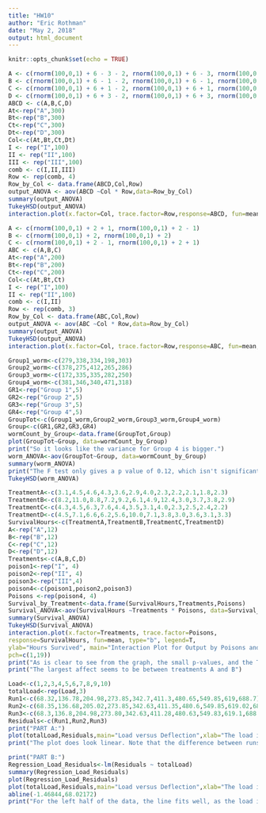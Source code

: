 ```yaml
---
title: "HW10"
author: "Eric Rothman"
date: "May 2, 2018"
output: html_document
---
```


```r
knitr::opts_chunk$set(echo = TRUE)
```


```r

A <- c(rnorm(100,0,1) + 6 - 3 - 2, rnorm(100,0,1) + 6 - 3, rnorm(100,0,1) + 6 - 3 + 2)
B <- c(rnorm(100,0,1) + 6 - 1 - 2, rnorm(100,0,1) + 6 - 1, rnorm(100,0,1) + 6 - 1 + 2)
C <- c(rnorm(100,0,1) + 6 + 1 - 2, rnorm(100,0,1) + 6 + 1, rnorm(100,0,1) + 6 + 1 + 2)
D <- c(rnorm(100,0,1) + 6 + 3 - 2, rnorm(100,0,1) + 6 + 3, rnorm(100,0,1) + 6 + 3 + 2)
ABCD <- c(A,B,C,D)
At<-rep("A",300)
Bt<-rep("B",300)
Ct<-rep("C",300)
Dt<-rep("D",300)
Col<-c(At,Bt,Ct,Dt)
I <- rep("I",100)
II <- rep("II",100)
III <- rep("III",100)
comb <- c(I,II,III)
Row <- rep(comb, 4)
Row_by_Col <- data.frame(ABCD,Col,Row)
output_ANOVA <- aov(ABCD ~Col * Row,data=Row_by_Col)
summary(output_ANOVA)
TukeyHSD(output_ANOVA)
interaction.plot(x.factor=Col, trace.factor=Row,response=ABCD, fun=mean, type="b", legend=T,ylab="Mean Entry", main="Interaction Plot for Output of cols vs row",pch=c(1,19))
```

```r

A <- c(rnorm(100,0,1) + 2 + 1, rnorm(100,0,1) + 2 - 1)
B <- c(rnorm(100,0,1) + 2, rnorm(100,0,1) + 2)
C <- c(rnorm(100,0,1) + 2 - 1, rnorm(100,0,1) + 2 + 1)
ABC <- c(A,B,C)
At<-rep("A",200)
Bt<-rep("B",200)
Ct<-rep("C",200)
Col<-c(At,Bt,Ct)
I <- rep("I",100)
II <- rep("II",100)
comb <- c(I,II)
Row <- rep(comb, 3)
Row_by_Col <- data.frame(ABC,Col,Row)
output_ANOVA <- aov(ABC ~Col * Row,data=Row_by_Col)
summary(output_ANOVA)
TukeyHSD(output_ANOVA)
interaction.plot(x.factor=Col, trace.factor=Row,response=ABC, fun=mean, type="b", legend=T,ylab="Mean Entry", main="Interaction Plot for Output of cols vs row",pch=c(1,19))
```

```r
Group1_worm<-c(279,338,334,198,303)
Group2_worm<-c(378,275,412,265,286)
Group3_worm<-c(172,335,335,282,250)
Group4_worm<-c(381,346,340,471,318)
GR1<-rep("Group 1",5)
GR2<-rep("Group 2",5)
GR3<-rep("Group 3",5)
GR4<-rep("Group 4",5)
GroupTot<-c(Group1_worm,Group2_worm,Group3_worm,Group4_worm)
Group<-c(GR1,GR2,GR3,GR4)
wormCount_by_Group<-data.frame(GroupTot,Group)
plot(GroupTot~Group, data=wormCount_by_Group)
print("So it looks like the variance for Group 4 is bigger.")
worm_ANOVA<-aov(GroupTot~Group, data=wormCount_by_Group)
summary(worm_ANOVA)
print("The F test only gives a p value of 0.12, which isn't significant.")
TukeyHSD(worm_ANOVA)
```

```r
TreatmentA<-c(3.1,4.5,4.6,4.3,3.6,2.9,4.0,2.3,2.2,2.1,1.8,2.3)
TreatmentB<-c(8.2,11.0,8.8,7.2,9.2,6.1,4.9,12.4,3.0,3.7,3.8,2.9)
TreatmentC<-c(4.3,4.5,6.3,7.6,4.4,3.5,3.1,4.0,2.3,2.5,2.4,2.2)
TreatmentD<-c(4.5,7.1,6.6,6.2,5.6,10.0,7.1,3.8,3.0,3.6,3.1,3.3)
SurvivalHours<-c(TreatmentA,TreatmentB,TreatmentC,TreatmentD)
A<-rep("A",12)
B<-rep("B",12)
C<-rep("C",12)
D<-rep("D",12)
Treatments<-c(A,B,C,D)
poison1<-rep("I", 4)
poison2<-rep("II", 4)
poison3<-rep("III",4)
poison4<-c(poison1,poison2,poison3)
Poisons <-rep(poison4, 4)
Survival_by_Treatment<-data.frame(SurvivalHours,Treatments,Poisons)
Survival_ANOVA<-aov(SurvivalHours ~Treatments * Poisons, data=Survival_by_Treatment)
summary(Survival_ANOVA)
TukeyHSD(Survival_ANOVA)
interaction.plot(x.factor=Treatments, trace.factor=Poisons,
response=SurvivalHours, fun=mean, type="b", legend=T,
ylab="Hours Survived", main="Interaction Plot for Output by Poisons and Treatements",
pch=c(1,19))
print("As is clear to see from the graph, the small p-values, and the Tukey test, there is both interaction and main effects for the data.")
print("The largest affect seems to be between treatments A and B")
```

```r
Load<-c(1,2,3,4,5,6,7,8,9,10)
totalLoad<-rep(Load,3)
Run1<-c(68.32,136.78,204.98,273.85,342.7,411.3,480.65,549.85,619,688.7)
Run2<-c(68.35,136.68,205.02,273.85,342.63,411.35,480.6,549.85,619.02,688.62)
Run3<-c(68.3,136.8,204.98,273.80,342.63,411.28,480.63,549.83,619.1,688.58)
Residuals<-c(Run1,Run2,Run3)
print("PART A:")
plot(totalLoad,Residuals,main="Load versus Deflection",xlab="The load in 10000's",ylab="The deflection")
print("The plot does look linear. Note that the difference between runs is small enough compared to the range of the data that while 3 points for each load were plotted, it looks like only 1 was.")

print("PART B:")
Regression_Load_Residuals<-lm(Residuals ~ totalLoad)
summary(Regression_Load_Residuals)
plot(Regression_Load_Residuals)
plot(totalLoad,Residuals,main="Load versus Deflection",xlab="The load in 10000's",ylab="The deflection")
abline(-1.46844,68.02172)
print("For the left half of the data, the line fits well, as the load increases, the data starts to curve up a little bit. So it appears that a straight line will not fully fit the data, so there is a little systematic lack of fit.")
```
